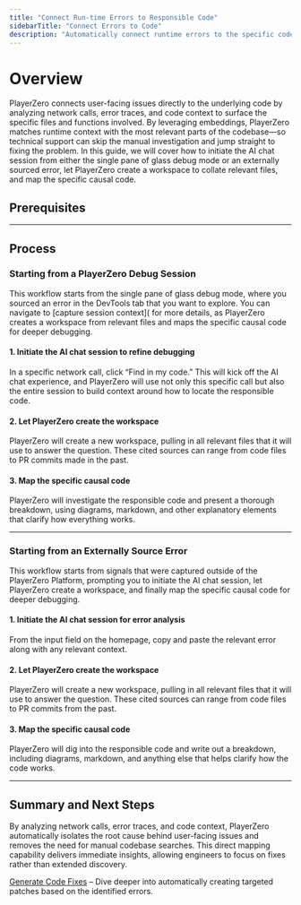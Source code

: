 ```yaml
---
title: "Connect Run-time Errors to Responsible Code"
sidebarTitle: "Connect Errors to Code"
description: "Automatically connect runtime errors to the specific code segments that caused them by analyzing error traces, network calls, and code context. "
---
```




# Overview
PlayerZero connects user-facing issues directly to the underlying code by analyzing network calls, error traces, and code context to surface the specific files and functions involved. By leveraging embeddings, PlayerZero matches runtime context with the most relevant parts of the codebase—so technical support can skip the manual investigation and jump straight to fixing the problem. In this guide, we will cover how to initiate the AI chat session from either the single pane of glass debug mode or an externally sourced error, let PlayerZero create a workspace to collate relevant files, and map the specific causal code.
## **Prerequisites**

<SourceControlManagement/>

<WebSdk/>

---

## **Process**

### **Starting from a PlayerZero Debug Session**

This workflow starts from the single pane of glass debug mode, where you sourced an error in the DevTools tab that you want to explore. You can navigate to [capture session context]( for more details, as PlayerZero creates a workspace from relevant files and maps the specific causal code for deeper debugging.

#### 1. **Initiate the AI chat session to refine debugging**

In a specific network call, click “Find in my code.” This will kick off the AI chat experience, and PlayerZero will use not only this specific call but also the entire session to build context around how to locate the responsible code.

#### 2. **Let PlayerZero create the workspace**

PlayerZero will create a new workspace, pulling in all relevant files that it will use to answer the question. These cited sources can range from code files to PR commits made in the past.

#### 3. **Map the specific causal code**

PlayerZero will investigate the responsible code and present a thorough breakdown, using diagrams, markdown, and other explanatory elements that clarify how everything works.

---

### **Starting from an Externally Source Error**

This workflow starts from signals that were captured outside of the PlayerZero Platform, prompting you to initiate the AI chat session, let PlayerZero create a workspace, and finally map the specific causal code for deeper debugging.

#### 1. **Initiate the AI chat session for error analysis**

From the input field on the homepage, copy and paste the relevant error along with any relevant context.

#### 2. **Let PlayerZero create the workspace**

PlayerZero will create a new workspace, pulling in all relevant files that it will use to answer the question. These cited sources can range from code files to PR commits from the past.

#### 3. **Map the specific causal code**

PlayerZero will dig into the responsible code and write out a breakdown, including diagrams, markdown, and anything else that helps clarify how the code works.

---

## Summary and Next Steps
By analyzing network calls, error traces, and code context, PlayerZero automatically isolates the root cause behind user-facing issues and removes the need for manual codebase searches. This direct mapping capability delivers immediate insights, allowing engineers to focus on fixes rather than extended discovery.

[Generate Code Fixes](/use-cases/resolve-customer-issues/resolve-customer-issues-UC3) – Dive deeper into automatically creating targeted patches based on the identified errors.
